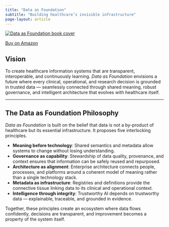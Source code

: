 ```yaml
---
title: "Data as Foundation"
subtitle: "Building healthcare’s invisible infrastructure"
page-layout: article
---
```


<div class="book-cover-left">
  <a href="https://amzn.eu/d/enJozBL" target="_blank" rel="noopener">
    <img src="images/cover.png" alt="Data as Foundation book cover">
  </a>
  <p><a href="https://amzn.eu/d/enJozBL" target="_blank" rel="noopener">Buy on Amazon</a></p>
</div>


## Vision

To create healthcare information systems that are transparent, interoperable, and continuously learning.
*Data as Foundation* envisions a future where every clinical, operational, and research decision is grounded in trusted data — seamlessly connected through shared meaning, robust governance, and intelligent architecture that evolves with healthcare itself.

---

## The Data as Foundation Philosophy

*Data as Foundation* is built on the belief that data is not a by-product of healthcare but its essential infrastructure.
It proposes five interlocking principles.

- **Meaning before technology**: Shared semantics and metadata allow systems to change without losing understanding.
- **Governance as capability**: Stewardship of data quality, provenance, and context ensures that information can be safely reused and repurposed.
- **Architecture as alignment**: Enterprise architecture connects people, processes, and platforms around a coherent model of meaning rather than a single technology stack.
- **Metadata as infrastructure**: Registries and definitions provide the connective tissue linking data to its clinical and operational context.
- **Intelligence through integrity**: Trustworthy AI depends on trustworthy data — explainable, traceable, and grounded in evidence.

Together, these principles create an ecosystem where data flows confidently, decisions are transparent, and improvement becomes a property of the system itself.
